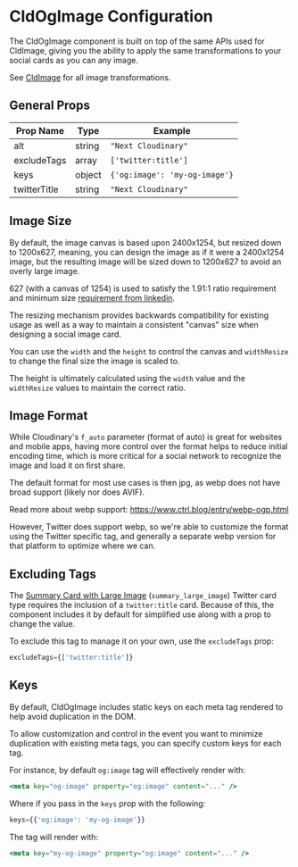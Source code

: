 

<Head>
  <title>CldOgImage Configuration - Next Cloudinary</title>
  <meta name="og:title" content="CldOgImage Configuration - Next Cloudinary" />
  <meta name="og:url" content={`https://next.cloudinary.dev/cldogimage/configuration`} />
</Head>

<OgImage
  title="CldOgImage Configuration"
  twitterTitle="CldOgImage Configuration"
/>

# CldOgImage Configuration

The CldOgImage component is built on top of the same APIs used for CldImage, giving you the ability to apply the same transformations to your social cards as you can any image.

See [CldImage](/cldimage/configuration) for all image transformations.

## General Props

| Prop Name          | Type   | Example                      |
|--------------------|--------|------------------------------|
| alt                | string | `"Next Cloudinary"`          |
| excludeTags        | array  | `['twitter:title']`          |
| keys               | object | `{'og:image': 'my-og-image'}`|
| twitterTitle       | string | `"Next Cloudinary"`          |

## Image Size

By default, the image canvas is based upon 2400x1254, but resized down to 1200x627, meaning, you can design the image as if it were a 2400x1254 image, but the resulting image will be sized down to 1200x627 to avoid an overly large image.

627 (with a canvas of 1254) is used to satisfy the 1.91:1 ratio requirement and minimum size [requirement from linkedin](https://www.linkedin.com/help/linkedin/answer/a521928/make-your-website-shareable-on-linkedin).

The resizing mechanism provides backwards compatibility for existing usage as well as a way to maintain a consistent "canvas" size when designing a social image card.

You can use the `width` and the `height` to control the canvas and `widthResize` to change the final size the image is scaled to.

The height is ultimately calculated using the `width` value and the `widthResize` values to maintain the correct ratio.

## Image Format

While Cloudinary's `f_auto` parameter (format of auto) is great for websites and mobile apps, having more control over the format helps to reduce initial encoding time, which is more critical for a social network to recognize the image and load it on first share.

The default format for most use cases is then jpg, as webp does not have broad support (likely nor does AVIF).

Read more about webp support: https://www.ctrl.blog/entry/webp-ogp.html

However, Twitter does support webp, so we're able to customize the format using the Twitter specific tag, and generally a separate webp version for that platform to optimize where we can.

## Excluding Tags

The [Summary Card with Large Image](https://developer.twitter.com/en/docs/twitter-for-websites/cards/overview/summary-card-with-large-image) (`summary_large_image`) Twitter card type requires the inclusion of a `twitter:title` card. Because of this, the component includes it by default for simplified use along with a prop to change the value.

To exclude this tag to manage it on your own, use the `excludeTags` prop:

```jsx copy
excludeTags={['twitter:title']}
```

## Keys

By default, CldOgImage includes static keys on each meta tag rendered to help avoid duplication in the DOM.

To allow customization and control in the event you want to minimize duplication with existing meta tags, you can specify custom keys for each tag.

For instance, by default `og:image` tag will effectively render with:

```jsx copy
<meta key="og-image" property="og:image" content="..." />
```

Where if you pass in the `keys` prop with the following:

```jsx copy
keys={{'og:image': 'my-og-image'}}
```

The tag will render with:

```jsx copy
<meta key="my-og-image" property="og:image" content="..." />
```